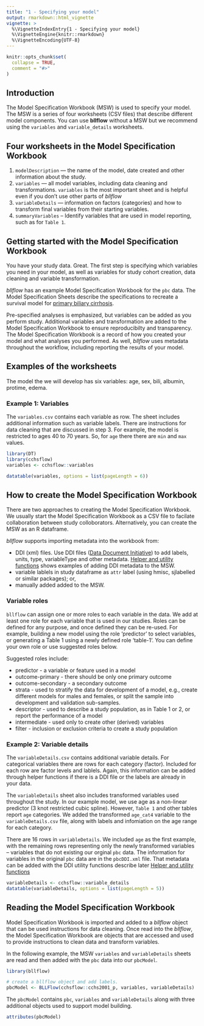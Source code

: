 ```yaml
---
title: "1 - Specifying your model"
output: rmarkdown::html_vignette
vignette: >
  %\VignetteIndexEntry{1 - Specifying your model}
  %\VignetteEngine{knitr::rmarkdown}
  %\VignetteEncoding{UTF-8}
---
```


```r
knitr::opts_chunk$set(
  collapse = TRUE,
  comment = "#>"
)
```
## Introduction
The Model Specification Workbook (MSW) is used to specify your model. The MSW is 
a series of four worksheets (CSV files) that describe different model components. 
You can use __bllflow__ without a MSW but we recommend using the 
`variables` and `variable_details` worksheets. 
 
## Four worksheets in the Model Specification Workbook
1) `modelDescription` --- the name of the model, date created and other 
information about the study.
1) `variables` --- all model variables, including data cleaning and 
transformations. `variables` is the most important sheet and is helpful even if you don't use other parts of _bllflow_
1) `variableDetails` --- information on factors (categories) and how to transform
 final variables from their starting variables. 
1) `summaryVariables` -- Identify variables that are used in model reporting, such as 
for `Table 1`. 

## Getting started with the Model Specification Workbook
You have your study data. Great. The first step is specifying which variables you 
need in your model, as well as variables for study cohort creation, data cleaning and variable transformation. 

_bllflow_ has an example Model Specification Workbook for the `pbc` data. The Model Specification Sheets describe the specifications to recreate a survival model for [primary biliary cirrhosis](https://aasldpubs.onlinelibrary.wiley.com/doi/pdf/10.1002/hep.1840100102). 

Pre-specified analyses is emphasized, but variables can be added as you perform study. Additional variables and transformation are added to the Model Specification Workbook to ensure reproducibilty and transparency. The Model Specification Workbook is a record of how you created your model and what analyses you performed. As well, _bllflow_ uses metadata throughout the workflow, including reporting the results of your model. 

## Examples of the worksheets
The model the we will develop has six variables: age, sex, bili, albumin, protime, edema. 

### Example 1: Variables
The `variables.csv` contains each variable as row. The sheet includes additional information such as variable labels. There are instructions for data cleaning that are discussed in step 3. For example, the model is restricted to ages 40 to 70 years. So, for `age` there there are `min` and `max` values. 

```r
library(DT)
library(cchsflow)
variables <- cchsflow::variables

datatable(variables, options = list(pageLength = 6))
```

## How to create the Model Specification Workbook
There are two approaches to creating the Model Specification Workbook. We usually start the Model Specification Workbook as a CSV file to facilate collaboration between study colloborators. Alternatively, you can create the MSW as an R dataframe.

_bllflow_ supports importing metadata into the workbook from:

- DDI (xml) files. Use DDI files ([Data Document Initiative](https://www.ddialliance.org)) to add labels, units, type, variableType and other metadata. [Helper and utility functions](vignettes/i_helper_functions.html) shows examples of adding DDI metadata to the MSW. 
- variable lablels in study dataframe as `attr` label (using hmisc, sjlabelled or
similar packages); or,
- manually added added to the MSW.

### Variable roles
`bllflow` can assign one or more roles to each variable in the data. We add at least one role for each variable that is used in our studies. Roles can be defined for any purpose, and once defined they can be re-used. For example, building a new model using the role 'predictor' to select variables, or generating a Table 1 using a newly defined role 'table-1'. You can define your own role or use suggested roles below.

Suggested roles include:

- predictor - a variable or feature used in a model
- outcome-primary - there should be only one primary outcome
- outcome-secondary - a secondary outcome
- strata - used to stratify the data for development of a model, e.g., create different models for males and females, or split the sample into development and validation sub-samples.
- descriptor - used to describe a study population, as in Table 1 or 2, or report the performance of a model
- intermediate -  used only to create other (derived) variables
- filter  - inclusion or exclusion criteria to create a study population

### Example 2: Variable details
The `variableDetails.csv` contains additional variable details. For categorical variables there are rows for each category (factor). Included for each row are factor levels and lablels. Again, this information can be added through helper functions if there is a DDI file or the labels are already in your data. 

The `variableDetails` sheet also includes transformed variables used throughout the study. In our example model, we use age as a non-linear predictor (3 knot restricted cubic spline). However, `Table 1` and other tables report `age` categories. We added the transformed `age_cat4` variable to the `variableDetails.csv` file, along with labels and infomiation on the age range for each category. 

There are 16 rows in `variableDetails`. We included `age` as the first example, with the remaining rows representing only the newly transformed variables -- variables that do not existing our orginal `pbc` data. The information for variables in the original `pbc` data are in the `pbcDDI.xml` file. That metadata can be added with the DDI utility functions describe later [Helper and utility functions](vignettes/i_helper_functions.html)

```r
variableDetails <- cchsflow::variable_details
datatable(variableDetails, options = list(pageLength = 5))
```

## Reading the Model Specification Workbook
Model Specification Workbook is imported and added to a _bllflow_ object that can be used instructions for data cleaning. Once read into the _bllflow_, the Model Specification Workbook are objects that are accessed and used to provide instructions to clean data and transform variables. 

In the following example, the MSW `variables` and `variableDetails` sheets are read and then added with the `pbc` data into our `pbcModel`.
```r
library(bllflow)

# create a bllflow object and add labels.
pbcModel <- BLLFlow(cchsflow::cchs2001_p, variables, variableDetails)
```
The `pbcModel` contains `pbc`, `variables` and `variableDetails` along with three additional objects used to support model building.
```r
attributes(pbcModel)
```
